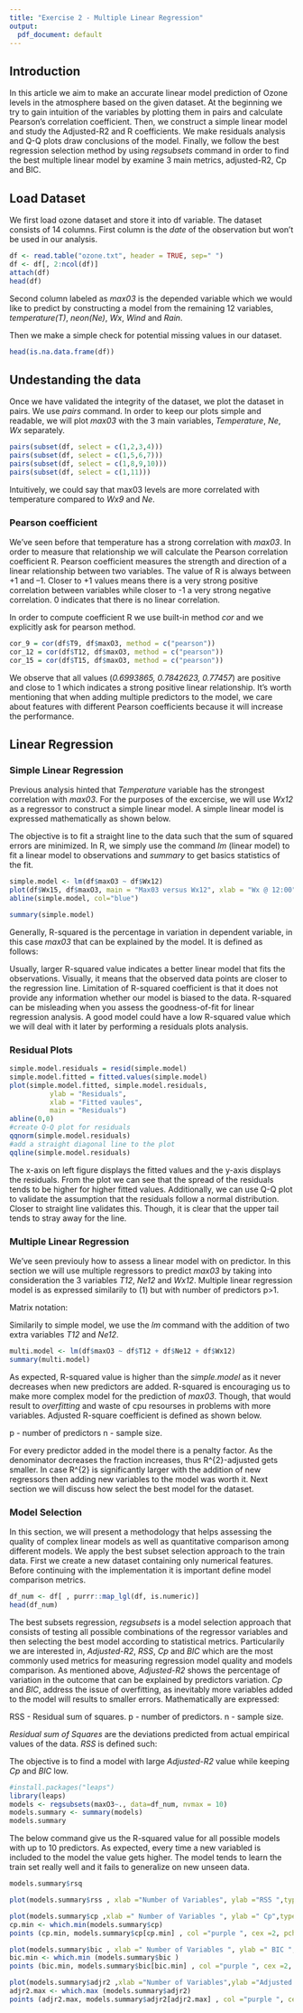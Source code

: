 ```yaml
---
title: "Exercise 2 - Multiple Linear Regression"
output:
  pdf_document: default
---
```

## Introduction

In this article we aim to make an accurate linear model prediction of Ozone levels in the atmosphere based on the given dataset. At the beginning we try to gain intuition of the variables by plotting them in pairs and calculate Pearson's correlation coefficient. Then, we construct a simple linear model and study the Adjusted-R2 and R coefficients. We make residuals analysis and Q-Q plots draw conclusions of the model.
Finally, we follow the best regression selection method by using *regsubsets* command in order to find the best multiple linear model by examine 3 main metrics, adjusted-R2, Cp and BIC.

## Load Dataset

We first load ozone dataset and store it into df variable. The dataset consists of 14 columns. First column is the *date* of the observation but won't be used in our analysis. 
```r
df <- read.table("ozone.txt", header = TRUE, sep=" ")
df <- df[, 2:ncol(df)]
attach(df)
head(df)
```

Second column labeled as *max03* is the depended variable which we would like to predict by constructing a model from 
the remaining 12 variables, *temperature(T)*, *neon(Ne)*, *Wx*, *Wind* and *Rain*.

Then we make a simple check for potential missing values in our dataset.
```r
head(is.na.data.frame(df))
```

## Undestanding the data

Once we have validated the integrity of the dataset, we plot the dataset in pairs. We use *pairs* command. In order to keep our plots simple and readable, we will plot *max03* with the 3 main variables, *Temperature*, *Ne*, *Wx* separately.

```r
pairs(subset(df, select = c(1,2,3,4)))
pairs(subset(df, select = c(1,5,6,7)))
pairs(subset(df, select = c(1,8,9,10)))
pairs(subset(df, select = c(1,11)))
```
Intuitively, we could say that max03 levels are more correlated with temperature compared to *Wx9* and *Ne*.

### Pearson coefficient

We've seen before that temperature has a strong correlation with *max03*. In order to measure that relationship we will calculate the Pearson correlation coefficient R.
Pearson coefficient measures the strength and direction of a linear relationship between two variables. The value of R is always between +1 and –1. Closer to +1 values means there is a very strong positive correlation between variables while closer to -1 a very strong negative correlation. 0 indicates that there is no linear correlation. 

In order to compute coefficient R we use built-in method *cor* and we explicitly ask for pearson method.
```r
cor_9 = cor(df$T9, df$maxO3, method = c("pearson"))
cor_12 = cor(df$T12, df$maxO3, method = c("pearson"))
cor_15 = cor(df$T15, df$maxO3, method = c("pearson"))
```
\begin{center}
\begin{tabular}{c|c|c|c}
\hline
  & T9 & T12 & T15\\
\hline
r-coeff(max03) & 0.6993865 & 0.7842623 & 0.77457 \\
\hline
\end{tabular}
\end{center}
We observe that all values (*0.6993865, 0.7842623, 0.77457*) are positive and close to 1 which indicates a strong positive linear relationship. It's worth mentioning that when adding multiple predictors to the model, we care about features with different Pearson coefficients because it will increase the performance.

## Linear Regression

### Simple Linear Regression
Previous analysis hinted that *Temperature* variable has the strongest correlation with *max03*. For the purposes of the excercise, we will use *Wx12* as a regressor to construct a simple linear model. A simple linear model is expressed mathematically as shown below.
\newline

\begin{equation} 
 \hat{y} = \beta_{0} + \beta_{1} x + \epsilon
\end{equation}
The objective is to fit a straight line to the data such that the sum of squared errors are minimized.
In R, we simply use the command *lm* (linear model) to fit a linear model to observations and *summary* to get basics statistics of the fit.
```r
simple.model <- lm(df$maxO3 ~ df$Wx12)
plot(df$Wx15, df$maxO3, main = "Max03 versus Wx12", xlab = "Wx @ 12:00", ylab = "Ozone levels")
abline(simple.model, col="blue")
```
```r
summary(simple.model) 
```
Generally, R-squared is the percentage in variation in dependent variable, in this case *max03* that can be explained by the model. It is defined as follows:

\begin{equation} 
R^{2} = \frac{\text{Variance explained by the model}}{\text{Total variance}}
\end{equation}

Usually, larger R-squared value indicates a better linear model that fits the observations. Visually, it means that the observed data points are closer to the regression line. Limitation of R-squared coefficient is that it does not provide any information whether our model is biased to the data. R-squared can be misleading when you assess the goodness-of-fit for linear regression analysis. A good model could have a low R-squared value which we will deal with it later by performing a residuals plots analysis.

### Residual Plots

```r
simple.model.residuals = resid(simple.model)
simple.model.fitted = fitted.values(simple.model)
plot(simple.model.fitted, simple.model.residuals, 
          ylab = "Residuals", 
          xlab = "Fitted vaules", 
          main = "Residuals")
abline(0,0)
#create Q-Q plot for residuals
qqnorm(simple.model.residuals)
#add a straight diagonal line to the plot
qqline(simple.model.residuals) 
```
The x-axis on left figure displays the fitted values and the y-axis displays the residuals. From the plot we can see that the spread of the residuals tends to be higher for higher fitted values. Additionally, we can use Q-Q plot to validate the assumption that the residuals follow a normal distribution. Closer to straight line validates this. Though, it is clear that the upper tail tends to stray away for the line.

### Multiple Linear Regression

We've seen previouly how to assess a linear model with on predictor. In this section we will use multiple regressors to predict *max03* by taking into consideration the 3 variables *T12*, *Ne12* and *Wx12*. Multiple linear regression model is as expressed similarily to (1) but with number of predictors p>1.

\begin{equation} 
 \hat{y} = \beta_{0} + \beta_{1} x_{9} + \beta_{2} x_{12} + \beta_{3} x_{15}
\end{equation}

Matrix notation:

\begin{equation} 
 Y = X \beta + \epsilon
\end{equation}


Similarily to simple model, we use the *lm* command with the addition of two extra variables *T12* and *Ne12*.

```r
multi.model <- lm(df$maxO3 ~ df$T12 + df$Ne12 + df$Wx12)
summary(multi.model) 
```

As expected, R-squared value is higher than the *simple.model* as it never decreases when new predictors are added. R-squared is encouraging us to make more complex model for the prediction of *max03*. Though, that would result to *overfitting* and waste of cpu resourses in problems with more variables. Adjusted R-square coefficient is defined as shown below.

\begin{equation}
AdjustedR^{2} = 1 - (1-R^{2})\frac{n - 1}{n-p-1}
\end{equation}
p - number of predictors
\newline
n - sample size.

For every predictor added in the model there is a penalty factor. As the denominator decreases the fraction increases, thus R^{2}-adjusted gets smaller. In case R^{2} is significantly larger with the addition of new regressors then adding new variables to the model was worth it. Next section we will discuss how select the best model for the dataset.

### Model Selection

In this section, we will present a methodology that helps assessing the quality of complex linear models as well as quantitative comparison among different models. We apply the best subset selection approach to the train data. First we create a new dataset containing only numerical features. Before continuing with the implementation it is important define model comparison metrics.

```r
df_num <- df[ , purrr::map_lgl(df, is.numeric)]
head(df_num)
```

The best subsets regression, *regsubsets* is a model selection approach that consists of testing all possible combinations of the regressor variables and then selecting the best model according to statistical metrics. Particularily we are interested in, *Adjusted-R2*, *RSS*, *Cp* and *BIC* which are the most commonly used metrics for measuring regression model quality and models comparison.
As mentioned above, *Adjusted-R2* shows the percentage of variation in the outcome that can be explained by predictors variation. *Cp* and *BIC*, address the issue of overfitting, as inevitably more variables added to the model will results to smaller errors. Mathematically are expressed:

\begin{equation}
Cp = \frac{RSS_{p}}{S^{2}} - n + 2(p + 1)
\end{equation}
RSS - Residual sum of squares.
\newline
p - number of predictors.
\newline
n - sample size.

*Residual sum of Squares* are the deviations predicted from actual empirical values of the data. *RSS* is defined such:

\begin{equation}
RSS = \sum_{i=1}^{n} \epsilon_{i} = \sum_{i=1}^{n} y_{i} - (\beta_{0} + \beta x_{i})^{2}
\end{equation}

The objective is to find a model with large *Adjusted-R2* value while keeping *Cp* and *BIC* low.

```r
#install.packages("leaps")
library(leaps)
models <- regsubsets(maxO3~., data=df_num, nvmax = 10)
models.summary <- summary(models)
models.summary
```
The below command give us the R-squared value for all possible models with up to 10 predictors. As expected, every time a new variabled is included to the model the value gets higher. The model tends to learn the train set really well and it fails to generalize on new unseen data.
```r
models.summary$rsq
```

```r
plot(models.summary$rss , xlab ="Number of Variables", ylab ="RSS ",type ="l")

plot(models.summary$cp ,xlab =" Number of Variables ", ylab =" Cp",type="l")
cp.min <- which.min(models.summary$cp)
points (cp.min, models.summary$cp[cp.min] , col ="purple ", cex =2, pch =20)

plot(models.summary$bic , xlab =" Number of Variables ", ylab =" BIC ",type="l")
bic.min <- which.min (models.summary$bic )
points (bic.min, models.summary$bic[bic.min] , col ="purple ", cex =2, pch =20)

plot(models.summary$adjr2 ,xlab ="Number of Variables",ylab ="Adjusted RSq", type ="l")
adjr2.max <- which.max (models.summary$adjr2)
points (adjr2.max, models.summary$adjr2[adjr2.max] , col ="purple ", cex =2, pch =20)
```

